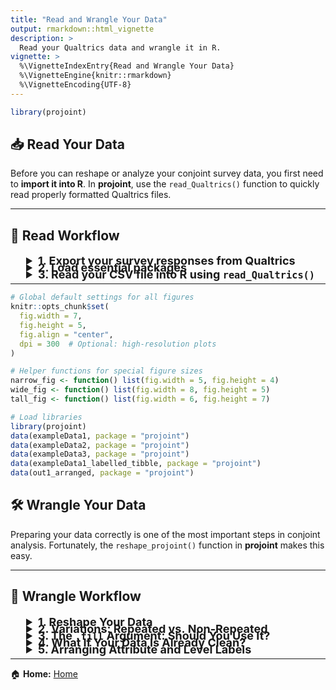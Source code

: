 ```yaml
---
title: "Read and Wrangle Your Data"
output: rmarkdown::html_vignette
description: >
  Read your Qualtrics data and wrangle it in R.
vignette: >
  %\VignetteIndexEntry{Read and Wrangle Your Data}
  %\VignetteEngine{knitr::rmarkdown}
  %\VignetteEncoding{UTF-8}
---
```


```r
library(projoint)
```

## 📥 Read Your Data

Before you can reshape or analyze your conjoint survey data, you first need to **import it into R**.  In **projoint**, use the `read_Qualtrics()` function to quickly read properly formatted Qualtrics files.

---

## 🚀 Read Workflow

<details style="margin-left: 25px; margin-bottom: -10px">
<summary style="font-size: 18px;">**1. Export your survey responses from Qualtrics**</summary>

When exporting from Qualtrics:

- Click **"Download Data"**.
- Choose **CSV** format.
- Critically, select **"Use choice text"** rather than coded values.

⚡ If you skip selecting "Use choice text," your conjoint data may fail to load properly!

</details>

<details style="margin-left: 25px; margin-bottom: -10px">
<summary style="font-size: 18px;">**2. Load essential packages**</summary>

```r
library(tidyverse)
library(projoint)
```
</details>

<details style="margin-left: 25px; margin-bottom: -10px">
<summary style="font-size: 18px;">**3. Read your CSV file into R using `read_Qualtrics()`**</summary>

```r
# Example: If your file is located in a "data" folder
data <- read_Qualtrics("data/your_file.csv")
```
Or, if using an example bundled with **projoint**:

```r
data <- read_Qualtrics(
  system.file("extdata", "mummolo_nall_replication.csv", package = "projoint")
)
```

```r
# Inspect the imported data:
data
```
</details>

---

```r
# Global default settings for all figures
knitr::opts_chunk$set(
  fig.width = 7,
  fig.height = 5,
  fig.align = "center",
  dpi = 300  # Optional: high-resolution plots
)

# Helper functions for special figure sizes
narrow_fig <- function() list(fig.width = 5, fig.height = 4)
wide_fig <- function() list(fig.width = 8, fig.height = 5)
tall_fig <- function() list(fig.width = 6, fig.height = 7)

# Load libraries
library(projoint)
data(exampleData1, package = "projoint")
data(exampleData2, package = "projoint")
data(exampleData3, package = "projoint")
data(exampleData1_labelled_tibble, package = "projoint")
data(out1_arranged, package = "projoint")

```

## 🛠️ Wrangle Your Data

Preparing your data correctly is one of the most important steps in conjoint analysis. Fortunately, the `reshape_projoint()` function in **projoint** makes this easy.

---

## 🚀 Wrangle Workflow

<details style="margin-left: 25px; margin-bottom: -10px">
<summary style="font-size: 18px;">**1. Reshape Your Data**</summary>
<div>

> **Outcome naming & order (important)**
> 
> - List `.outcomes` in the **order questions were asked**.  
> - If you have a repeated task, its outcome must be the **last element**.  
> - For base tasks (all but last), the function reads the **digits** in each name as the task id (e.g., `"choice4"`, `"Q4"`, `"task04"` → task 4).  
> - The **repeated base task** is inferred from the **first base outcome’s digits**. The repeated outcome itself **need not** contain digits—only its position (last) matters.  
> - Outcome strings should end with your choice labels; by default we parse the **last character** and expect `"A"`/`"B"`. If your survey uses `"1"`/`"2"` (or other endings), set `.choice_labels` accordingly.


### Example (Flipped Repeated Task)

```r
outcomes <- paste0("choice", 1:8)
outcomes1 <- c(outcomes, "choice1_repeated_flipped")

out1 <- reshape_projoint(
  .dataframe = exampleData1,
  .outcomes = outcomes1,
  .choice_labels = c("A", "B"),
  .alphabet = "K",
  .idvar = "ResponseId",
  .repeated = TRUE,
  .flipped = TRUE
)
```

**Key Arguments**:

- `.outcomes`: Outcome columns (include repeated task last)
- `.choice_labels`: Profile labels (e.g., "A", "B")
- `.idvar`: Respondent ID variable
- `.alphabet`: Variable prefix ("K")
- `.repeated`, `.flipped`: If repeated task exists and is flipped

</div>
</details>

<details style="margin-left: 25px; margin-bottom: -10px">
<summary style="font-size: 18px;">**2. Variations: Repeated vs. Non-Repeated**</summary>

**Not-Flipped Repeated Task**

```r
outcomes <- paste0("choice", 1:8)
outcomes2 <- c(outcomes, "choice1_repeated_notflipped")
out2 <- reshape_projoint(
  .dataframe = exampleData2,
  .outcomes = outcomes2,
  .repeated = TRUE,
  .flipped = FALSE
)
```

**No Repeated Task**

```r
outcomes <- paste0("choice", 1:8)
out3 <- reshape_projoint(
  .dataframe = exampleData3,
  .outcomes = outcomes,
  .repeated = FALSE
)
```

</details>

<details style="margin-left: 25px; margin-bottom: -10px">
<summary style="font-size: 18px;">**3. The `.fill` Argument: Should You Use It?**</summary>

Use `.fill = TRUE` to "fill" missing values based on IRR agreement.

```r
fill_FALSE <- reshape_projoint(
  .dataframe = exampleData1,
  .outcomes = outcomes1,
  .fill = FALSE
)

fill_TRUE <- reshape_projoint(
  .dataframe = exampleData1,
  .outcomes = outcomes1,
  .fill = TRUE
)
```

Compare:

```r
selected_vars <- c("id", "task", "profile", "selected", "selected_repeated", "agree")
fill_FALSE$data[selected_vars]
fill_TRUE$data[selected_vars]
```

**Tip:**  
- Use `.fill = TRUE` for small-sample or subgroup analysis (helps increase power).  
- Use `.fill = FALSE` (default) when in doubt for safer estimates.

</details>

<details style="margin-left: 25px; margin-bottom: -10px">
<summary style="font-size: 18px;">**4. What If Your Data Is Already Clean?**</summary>

If you already have a clean dataset, use `make_projoint_data()`:

```r
out4 <- make_projoint_data(
  .dataframe = exampleData1_labelled_tibble,
  .attribute_vars = c(
    "School Quality", "Violent Crime Rate (Vs National Rate)",
    "Racial Composition", "Housing Cost",
    "Presidential Vote (2020)", "Total Daily Driving Time for Commuting and Errands",
    "Type of Place"
  ),
  .id_var = "id",
  .task_var = "task",
  .profile_var = "profile",
  .selected_var = "selected",
  .selected_repeated_var = "selected_repeated",
  .fill = TRUE
)
```

Preview:

```r
out4
```

</details>

<details style="margin-left: 25px; margin-bottom: -10px">
<summary style="font-size: 18px;">**5. Arranging Attribute and Level Labels**</summary>

To reorder or relabel attributes:

1. Save labels:

```r
save_labels(out1, "temp/labels_original.csv")
```

2. Edit the CSV (change `order`, label columns; leave `level_id` untouched)

3. Save it as "labels_arranged.csv" or something else.

4. Reload labels:

```r
data(out1_arranged, package = "projoint")
```

Compare using our example:

```r
mm <- projoint(out1, .structure = "profile_level", .estimand = "mm")
plot(mm)
```

```r
mm <- projoint(out1_arranged, .structure = "profile_level", .estimand = "mm")
plot(mm)
```

</details>

---

🏠 **Home:** [Home](https://yhoriuchi.github.io/projoint/index.html)

